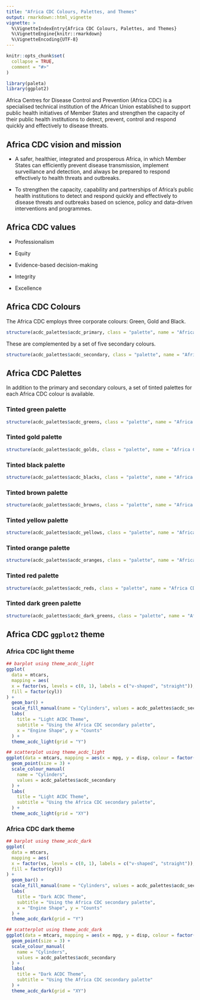 ```yaml
---
title: "Africa CDC Colours, Palettes, and Themes"
output: rmarkdown::html_vignette
vignette: >
  %\VignetteIndexEntry{Africa CDC Colours, Palettes, and Themes}
  %\VignetteEngine{knitr::rmarkdown}
  %\VignetteEncoding{UTF-8}
---
```


```r
knitr::opts_chunk$set(
  collapse = TRUE,
  comment = "#>"
)
```

```r
library(paleta)
library(ggplot2)
```

Africa Centres for Disease Control and Prevention (Africa CDC) is a specialised technical institution of the African Union established to support public health initiatives of Member States and strengthen the capacity of their public health institutions to detect, prevent, control and respond quickly and effectively to disease threats.


## Africa CDC vision and mission

* A safer, healthier, integrated and prosperous Africa, in which Member States can efficiently prevent disease transmission, implement surveillance and detection, and always be prepared to respond effectively to health threats and outbreaks.

* To strengthen the capacity, capability and partnerships of Africa’s public health institutions to detect and respond quickly and effectively to disease threats and outbreaks based on science, policy and data-driven interventions and programmes.


## Africa CDC values

* Professionalism

* Equity

* Evidence-based decision-making

* Integrity

* Excellence


## Africa CDC Colours

The Africa CDC employs three corporate colours: Green, Gold and Black.

```r
structure(acdc_palettes$acdc_primary, class = "palette", name = "Africa CDC Primary Colours")
```

These are complemented by a set of five secondary colours.

```r
structure(acdc_palettes$acdc_secondary, class = "palette", name = "Africa CDC Secondary Colours")
```

## Africa CDC Palettes

In addition to the primary and secondary colours, a set of tinted palettes for each Africa CDC colour is available.

### Tinted green palette

```r
structure(acdc_palettes$acdc_greens, class = "palette", name = "Africa CDC Greens")
```

### Tinted gold palette

```r
structure(acdc_palettes$acdc_golds, class = "palette", name = "Africa CDC Golds")
```

### Tinted black palette

```r
structure(acdc_palettes$acdc_blacks, class = "palette", name = "Africa CDC Blacks")
```

### Tinted brown palette

```r
structure(acdc_palettes$acdc_browns, class = "palette", name = "Africa CDC Browns")
```

### Tinted yellow palette

```r
structure(acdc_palettes$acdc_yellows, class = "palette", name = "Africa CDC Yellows")
```

### Tinted orange palette

```r
structure(acdc_palettes$acdc_oranges, class = "palette", name = "Africa CDC Oranges")
```

### Tinted red palette

```r
structure(acdc_palettes$acdc_reds, class = "palette", name = "Africa CDC Reds")
```

### Tinted dark green palette

```r
structure(acdc_palettes$acdc_dark_greens, class = "palette", name = "Africa CDC Dark Greens")
```

## Africa CDC `ggplot2` theme

### Africa CDC light theme

```r
## barplot using theme_acdc_light
ggplot(
  data = mtcars,
  mapping = aes(
  x = factor(vs, levels = c(0, 1), labels = c("v-shaped", "straight")),
  fill = factor(cyl))
) +
  geom_bar() +
  scale_fill_manual(name = "Cylinders", values = acdc_palettes$acdc_secondary) +
  labs(
    title = "Light ACDC Theme",
    subtitle = "Using the Africa CDC secondary palette",
    x = "Engine Shape", y = "Counts"
  ) +
  theme_acdc_light(grid = "Y")
```

```r
## scatterplot using theme_acdc_light
ggplot(data = mtcars, mapping = aes(x = mpg, y = disp, colour = factor(cyl))) +
  geom_point(size = 3) +
  scale_colour_manual(
    name = "Cylinders", 
    values = acdc_palettes$acdc_secondary
  ) +
  labs(
    title = "Light ACDC Theme",
    subtitle = "Using the Africa CDC secondary palette",
  ) +
  theme_acdc_light(grid = "XY")
```


### Africa CDC dark theme

```r
## barplot using theme_acdc_dark
ggplot(
  data = mtcars,
  mapping = aes(
  x = factor(vs, levels = c(0, 1), labels = c("v-shaped", "straight")),
  fill = factor(cyl))
) +
  geom_bar() +
  scale_fill_manual(name = "Cylinders", values = acdc_palettes$acdc_secondary) +
  labs(
    title = "Dark ACDC Theme",
    subtitle = "Using the Africa CDC secondary palette",
    x = "Engine Shape", y = "Counts"
  ) +
  theme_acdc_dark(grid = "Y")
```

```r
## scatterplot using theme_acdc_dark
ggplot(data = mtcars, mapping = aes(x = mpg, y = disp, colour = factor(cyl))) +
  geom_point(size = 3) +
  scale_colour_manual(
    name = "Cylinders", 
    values = acdc_palettes$acdc_secondary
  ) +
  labs(
    title = "Dark ACDC Theme",
    subtitle = "Using the Africa CDC secondary palette"
  ) +
  theme_acdc_dark(grid = "XY")
```
